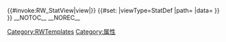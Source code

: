 <noinclude>[[Category:RWTemplates]]{{Documentation}}</noinclude>
<includeonly>{{#invoke:RW_StatView|view|{{{data|}}}}}
{{#set:
|viewType=StatDef
|path={{FULLPAGENAME}}
|data={{{data|}}}
}}
{{DISPLAYTITLE:属性 {{#show:{{{data|}}}|?StatDef.label.zh-cn}}}}
__NOTOC__
__NOREC__
[[Category:属性]]
</includeonly>